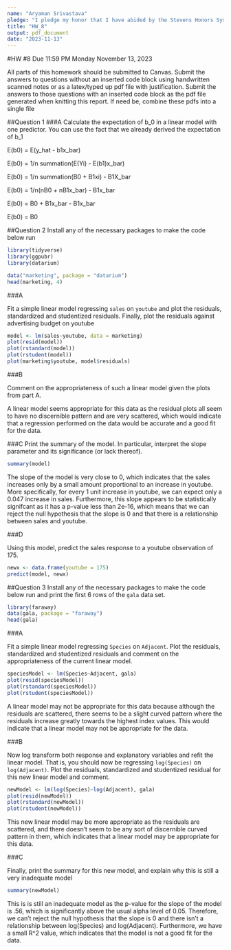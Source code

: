 ---
name: "Aryaman Srivastava"
pledge: "I pledge my honor that I have abided by the Stevens Honors System"
title: "HW_8"
output: pdf_document
date: "2023-11-13"
---


#HW #8 Due 11:59 PM Monday November 13, 2023

All parts of this homework should be submitted to Canvas. Submit the answers to questions without an inserted code block using handwritten scanned notes or as a latex/typed up pdf file with justification. Submit the answers  to those questions with an inserted code block as the pdf file generated when knitting this report. If need be, combine these pdfs into a single file

##Question 1
###A
Calculate the expectation of b_0 in a linear model with one predictor. You can use the fact that we already derived the expectation of b_1


E(b0) = E(y_hat - b1x_bar)

E(b0) = 1/n summation(E(Yi) - E(b1)x_bar)

E(b0) = 1/n summation(B0 + B1xi) - B1X_bar

E(b0) = 1/n(nB0 + nB1x_bar) - B1x_bar

E(b0) = B0 + B1x_bar - B1x_bar

E(b0) = B0


##Question 2
Install any of the necessary packages to make the code below run 
```{r}

library(tidyverse)
library(ggpubr)
library(datarium)

data("marketing", package = "datarium")
head(marketing, 4)

```


###A

Fit a simple linear model regressing `sales` on `youtube` and plot the residuals, standardized and studentized residuals. Finally, plot the residuals against advertising budget on youtube

```{r}
model <- lm(sales~youtube, data = marketing)
plot(resid(model))
plot(rstandard(model))
plot(rstudent(model))
plot(marketing$youtube, model$residuals)
```

###B 

Comment on the appropriateness of such a linear model given the plots from part A.  


A linear model seems appropriate for this data as the residual plots all seem to have no discernible pattern and are very scattered, which would indicate that a regression performed on the data would be accurate and a good fit for the data.


###C
Print the summary of the model.  In particular, interpret the slope parameter and its significance (or lack thereof).  

```{r}
summary(model)

```


The slope of the model is very close to 0, which indicates that the sales increases only by a small amount proportional to an increase in youtube. More specifically, for every 1 unit increase in youtube, we can expect only a 0.047 increase in sales. Furthermore, this slope appears to be statistically signifcant as it has a p-value less than 2e-16, which means that we can reject the null hypothesis that the slope is 0 and that there is a relationship between sales and youtube.


###D

Using this model, predict the sales response to a youtube observation of 175.  

```{r}
newx <- data.frame(youtube = 175)
predict(model, newx)

```

##Question 3
Install any of the necessary packages to make the code below run and print the first 6 rows of the `gala` data set.  

```{r}
library(faraway)
data(gala, package = "faraway")
head(gala)
```

###A

Fit a simple linear model regressing `Species` on `Adjacent`.  Plot the residuals, standardized and studentized residuals and comment on the appropriateness of the current linear model.  

```{r}
speciesModel <- lm(Species~Adjacent, gala)
plot(resid(speciesModel))
plot(rstandard(speciesModel))
plot(rstudent(speciesModel))
```


A linear model may not be appropriate for this data because although the residuals are scattered, there seems to be a slight curved pattern where the residuals increase greatly towards the highest index values. This would indicate that a linear model may not be appropriate for the data.


###B

Now log transform both response and explanatory variables and refit the linear model.  That is, you should now be regressing `log(Species)` on `log(Adjacent)`. Plot the residuals, standardized and studentized residual for this new linear model and comment.  

```{r}
newModel <- lm(log(Species)~log(Adjacent), gala)
plot(resid(newModel))
plot(rstandard(newModel))
plot(rstudent(newModel))

```


This new linear model may be more appropriate as the residuals are scattered, and there doesn't seem to be any sort of discernible curved pattern in them, which indicates that a linear model may be appropriate for this data.


###C 

Finally, print the summary for this new model, and explain why this is still a very inadequate model 
```{r}
summary(newModel)
```


This is is still an inadequate model as the p-value for the slope of the model is .56, which is significantly above the usual alpha level of 0.05. Therefore, we can't reject the null hypothesis that the slope is 0 and there isn't a relationship between log(Species) and log(Adjacent). Furthermore, we have a small R^2 value, which indicates that the model is not a good fit for the data.

